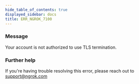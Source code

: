 ```yaml
---
hide_table_of_contents: true
displayed_sidebar: docs
title: ERR_NGROK_7100
---
```


### Message

Your account is not authorized to use TLS termination.

### Further help

If you're having trouble resolving this error, please reach out to [support@ngrok.com](mailto:support@ngrok.com?subject=Help%20with%20ERR_NGROK_7100)
